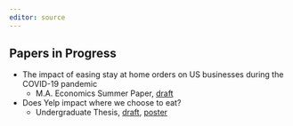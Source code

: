 ```yaml
---
editor: source
---
```


## Papers in Progress

<!-- - Does bike share benefit local retailers? -->
<!--   - Second year Ph.D. paper -->
- The impact of easing stay at home orders on US businesses during the COVID-19 pandemic
  - M.A. Economics Summer Paper, [draft](pdf/sah-removal-covid.pdf)
- Does Yelp impact where we choose to eat? 
  - Undergraduate Thesis, [draft](pdf/SFU-Yelp-thesis.pdf), [poster](pdf/SFU-Yelp-poster.pdf)
  
<!-- ## Papers I've Contributed to  -->

<!-- - [Virtue Signals](https://ideas.repec.org/p/ces/ceswps/_10475.html) (Matt Lowe, Deivis Angeli, and the Village Team) -->
<!--   - Pre-doctoral research assistant for Matt Lowe. I assisted in collecting Twitter data  -->
<!--   and classifying sentiment and messaging in tweets.  -->
<!-- - Friends with Health Benefits: A Field Experiment (Rachel Gershon, Cynthia Cryder, and Katherine L. Milkman) -->
<!--   - Research Assistant for Rachel Gershon. I assisted in running regression analysis, and preparing visualizations.  -->
<!--   - R\&R at Management Science -->
